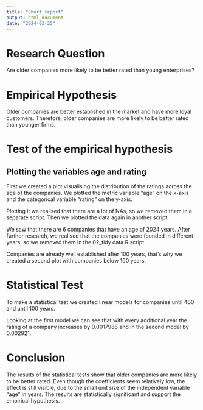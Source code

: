 ```yaml
---
title: "Short report"
output: html_document
date: "2024-03-25"
---
```


# Research Question

Are older companies more likely to be better rated than young enterprises?

# Empirical Hypothesis

Older companies are better established in the market and have more loyal customers. Therefore, older companies are more likely to be better rated than younger firms.

# Test of the empirical hypothesis
## Plotting the variables age and rating
First we created a plot visualising the distribution of the ratings across the age of the companies.
We plotted the metric variable "age" on the x-axis and the categorical variable "rating" on the y-axis.


Plotting it we realised that there are a lot of NAs, so we removed them in a separate script. Then we plotted the data again in another script.

We saw that there are 6 companies that have an age of 2024 years. After further research, we realised that the companies were founded in different years, so we removed them in the 02_tidy data.R script.

Companies are already well established after 100 years, that's why we created a second plot with companies below 100 years. 

# Statistical Test
To make a statistical test we created linear models for companies until 400 and until 100 years.

Looking at the first model we can see that with every additional year the rating of a company increases by 0.0017988 and in the second model by 0.002921.

# Conclusion
The results of the statistical tests show that older companies are more likely to be better rated. Even though the coefficients seem relatively low, the effect is still visible, due to the small unit size of the independent variable "age" in years. The results are statistically significant and support the empirical hypothesis.
